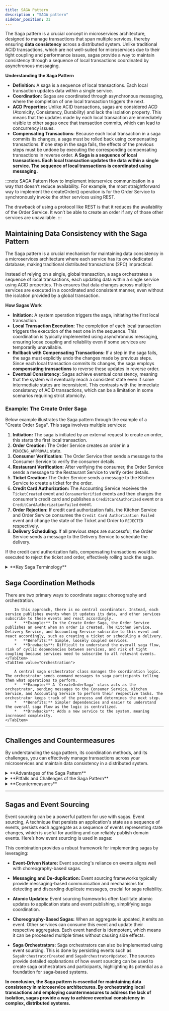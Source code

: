 ```yaml
---
title: SAGA Pattern
description : "SAGA pattern"
sidebar_position: 31
---
```



The Saga pattern is a crucial concept in microservices architecture, designed to manage transactions that span multiple services, thereby ensuring **data consistency** across a distributed system.
Unlike traditional ACID transactions, which are not well-suited for microservices due to their tight coupling and performance issues, sagas provide a way to maintain consistency through a sequence of local transactions coordinated by asynchronous messaging.

**Understanding the Saga Pattern**

*   **Definition:** A saga is a sequence of local transactions. Each local transaction updates data within a single service.
*   **Coordination:** Sagas are coordinated through asynchronous messaging, where the completion of one local transaction triggers the next.
*   **ACD Properties:** Unlike ACID transactions, sagas are considered ACD (Atomicity, Consistency, Durability) and lack the isolation property. This means that the updates made by each local transaction are immediately visible to other sagas once that transaction commits, which can lead to concurrency issues.
*   **Compensating Transactions**: Because each local transaction in a saga commits its changes, a saga must be rolled back using compensating transactions. If one step in the saga fails, the effects of the previous steps must be undone by executing the corresponding compensating transactions in reverse order.
**A Saga is a sequence of local transactions. Each local transaction updates the data within a single service. The sequence of local transactions is coordinated using messaging.**

:::note SAGA Pattern
How to implement interservice communication in a way that
doesn’t reduce availability. For example, the most straightforward way to implement
the createOrder() operation is for the Order Service to synchronously invoke the
other services using REST. 

The drawback of using a protocol like REST is that it reduces the availability of the Order Service.
It won’t be able to create an order if any of those other services are unavailable. 
:::

## Maintaining Data Consistency with the Saga Pattern

The Saga pattern is a crucial mechanism for maintaining data consistency in a microservices architecture where each service has its own dedicated database, making traditional distributed transactions (2PC) impractical. 

Instead of relying on a single, global transaction, a saga orchestrates a sequence of local transactions, each updating data within a single service using ACID properties. This ensures that data changes across multiple services are executed in a coordinated and consistent manner, even without the isolation provided by a global transaction.

**How Sagas Work**

* **Initiation:** A system operation triggers the saga, initiating the first local transaction.
* **Local Transaction Execution:** The completion of each local transaction triggers the execution of the next one in the sequence. This coordination is typically implemented using asynchronous messaging, ensuring loose coupling and reliability even if some services are temporarily unavailable.
* **Rollback with Compensating Transactions:** If a step in the saga fails, the saga must explicitly undo the changes made by previous steps. Since each local transaction commits its changes, the saga employs **compensating transactions** to reverse these updates in reverse order.
* **Eventual Consistency:**  Sagas achieve eventual consistency, meaning that the system will eventually reach a consistent state even if some intermediate states are inconsistent. This contrasts with the immediate consistency of ACID transactions, which can be a limitation in some scenarios requiring strict atomicity.

### **Example: The Create Order Saga**

Below example illustrates the Saga pattern through the example of a "Create Order Saga".
This saga involves multiple services:

1.  **Initiation:** The saga is initiated by an external request to create an order, this starts the first local transaction.
2.  **Order Creation:** The Order Service creates an order in a `PENDING_APPROVAL` state.
3.  **Consumer Verification:** The Order Service then sends a message to the Consumer Service to verify the consumer details.
4.  **Restaurant Verification:** After verifying the consumer, the Order Service sends a message to the Restaurant Service to verify order details.
5.   **Ticket Creation:** The Order Service sends a message to the Kitchen Service to create a ticket for the order.
6.  **Credit Card Authorization:** The Accounting Service receives the `TicketCreated` event and `ConsumerVerified` events and then charges the consumer's credit card and publishes a `CreditCardAuthorized` event or a `CreditCardAuthorizationFailed` event.
7. **Order Rejection:** If credit card authorization fails, the Kitchen Service and Order Service consumes the `Credit Card Authorization Failed` event and change the state of the Ticket and Order to `REJECTED` respectively.
8.  **Delivery Scheduling:**  If all previous steps are successful, the Order Service sends a message to the Delivery Service to schedule the delivery.

If the credit card authorization fails, compensating transactions would be executed to reject the ticket and order, effectively rolling back the saga.

<details>
    <summary>
        **Key Saga Terminology**
    </summary>

    *   **Compensatable Transaction:** A transaction that can be rolled back using a compensating transaction.
    *   **Pivot Transaction:** The point of no return in a saga. If the pivot transaction commits, the saga will run to completion.
    *  **Retriable Transaction:** A transaction that is guaranteed to complete after the pivot transaction and doesn't need to be rolled back.
</details>

## Saga Coordination Methods
There are two primary ways to coordinate sagas: choreography and orchestration.
<Tabs>
    <TabItem value="Choreography">

        In this approach, there is no central coordinator. Instead, each service publishes events when it updates its data, and other services subscribe to these events and react accordingly.
        *   **Example:** In the Create Order Saga, the Order Service publishes an event when an order is created. The Kitchen Service, Delivery Service, and Accounting Service subscribe to this event and react accordingly, such as creating a ticket or scheduling a delivery.
        *   **Benefits:** Simple, loosely coupled services.
        *   **Drawbacks**: Difficult to understand the overall saga flow, risk of cyclic dependencies between services, and risk of tight coupling because services need to subscribe to all relevant events.
    </TabItem>
    <TabItem value="Orchestration">

        A central saga orchestrator class manages the coordination logic. The orchestrator sends command messages to saga participants telling them what operations to perform.
        *   **Example:** A `CreateOrderSaga` class acts as the orchestrator, sending messages to the Consumer Service, Kitchen Service, and Accounting Service to perform their respective tasks. The orchestrator keeps track of the process and determines the next step.
        *   **Benefits:** Simpler dependencies and easier to understand the overall saga flow as the logic is centralized.
        *   **Drawbacks**: Adds a new service to the system, meaning increased complexity.
    </TabItem>
</Tabs>

---

## Challenges and Countermeasures
By understanding the saga pattern, its coordination methods, and its challenges, you can effectively manage transactions across your microservices and maintain data consistency in a distributed system.

<details>
    <summary>
    **Advantages of the Saga Pattern**
    </summary>

    *   **Data Consistency**: Sagas ensure data consistency in distributed systems without the limitations of distributed transactions.
    *   **Loose Coupling**: They promote loose coupling between services, as services communicate via asynchronous messages rather than direct calls.
    *   **Flexibility**: Sagas can be used to implement complex workflows that span multiple services.
    *  **Improved Availability**: Asynchronous messaging improves the availability of a system by reducing the impact of partial failures.
</details>

<details>
    <summary>
        **Pitfalls and Challenges of the Saga Pattern**
    </summary>
    Sagas, however, present some challenges due to their lack of isolation compared to ACID transactions:

    * **Lack of Isolation:** Sagas lack the isolation property of ACID transactions, which can lead to anomalies if not handled carefully.
    Without isolation, data can be read or written in ways that lead to inconsistent results.
    Examples include lost updates (overwriting changes by another saga) and dirty reads (reading uncommitted data from another saga).
    * **Complexity**: Implementing sagas can be complex, particularly when it comes to handling compensating transactions and implementing countermeasures to deal with the lack of isolation.
    * **Dirty Reads**: One saga may read data that another saga has modified but not yet committed.
    * **Lost Updates**: Two sagas may attempt to update the same data, leading to one update being lost.
    * **Eventual Consistency**: Sagas provide eventual consistency, meaning data might be temporarily inconsistent before all updates are applied, which can be an issue for some applications.
    * **Difficult to debug**: It can be more difficult to understand a given saga when it’s implemented using choreography, because the logic is distributed across multiple services, rather than in one central place like an orchestrator.
</details>

<details>
    <summary>**Countermeasures**</summary>

    To address these challenges, various countermeasures can be employed:
    * **Semantic Locks:** Using application-level flags, like "_PENDING" states in the Order example, to indicate an ongoing saga and prevent conflicting updates.
    Setting an order to a `PENDING_APPROVAL` state while the `CreateOrderSaga` is in progress.
    * **Commutative Updates:** Designing operations, so they can be executed in any order, mitigating the impact of interleaving transactions.
    * **Pessimistic View:** Reordering saga steps to minimize the risk of inconsistencies.
    * **Reread Value:** Preventing lost updates by verifying data hasn't changed before updating it.
    * **Version File:** Recording operations on a record to allow for reordering and handling non-commutative operations.
    * **By Value:** Dynamically choosing the concurrency mechanism based on the business risk of a request.
</details>

---
## **Sagas and Event Sourcing**

Event sourcing can be a powerful pattern for use with sagas.
Event sourcing, A technique that persists an application's state as a sequence of events,
persists each aggregate as a sequence of events representing state changes,
which is useful for auditing and can reliably publish domain events.
Here’s how event sourcing is used in sagas:

This combination provides a robust framework for implementing sagas by leveraging:

* **Event-Driven Nature:** Event sourcing's reliance on events aligns well with choreography-based sagas.
* **Messaging and De-duplication:** Event sourcing frameworks typically provide messaging-based communication and mechanisms for detecting and discarding duplicate messages, crucial for saga reliability.
* **Atomic Updates:** Event sourcing frameworks often facilitate atomic updates to application state and event publishing, simplifying saga coordination.


*   **Choreography-Based Sagas:** When an aggregate is updated, it emits an event. Other services can consume this event and update their respective aggregates. Each event handler is idempotent, which means it can be processed multiple times without causing side effects.
*   **Saga Orchestrators:**  Saga orchestrators can also be implemented using event sourcing. This is done by persisting events such as `SagaOrchestratorCreated` and `SagaOrchestratorUpdated`.
The sources provide detailed explanations of how event sourcing can be used to create saga orchestrators and participants, highlighting its potential as a foundation for saga-based systems.

**In conclusion, the Saga pattern is essential for maintaining data consistency in microservice architectures. By orchestrating local transactions and employing countermeasures to address the lack of isolation, sagas provide a way to achieve eventual consistency in complex, distributed systems.**




